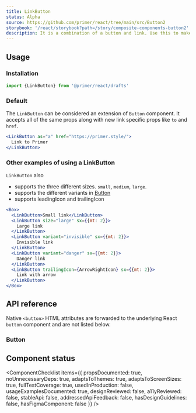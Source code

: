```yaml
---
title: LinkButton
status: Alpha
source: https://github.com/primer/react/tree/main/src/Button2
storybook: '/react/storybook?path=/story/composite-components-button2'
description: It is a combination of a button and link. Use this to make your link look like a button.
---
```


## Usage

### Installation

```js
import {LinkButton} from '@primer/react/drafts'
```

### Default

The `LinkButton` can be considered an extension of `Button` component. It accepts all of the same props along with new link specific props like `to` and `href`.

```jsx live drafts
<LinkButton as="a" href="https://primer.style/">
  Link to Primer
</LinkButton>
```

### Other examples of using a LinkButton

`LinkButton` also

- supports the three different sizes. `small`, `medium`, `large`.
- supports the different variants in [Button]('../Button2')
- supports leadingIcon and trailingIcon

```jsx live drafts
<Box>
  <LinkButton>Small link</LinkButton>
  <LinkButton size="large" sx={{mt: 2}}>
    Large link
  </LinkButton>
  <LinkButton variant="invisible" sx={{mt: 2}}>
    Invisible link
  </LinkButton>
  <LinkButton variant="danger" sx={{mt: 2}}>
    Danger link
  </LinkButton>
  <LinkButton trailingIcon={ArrowRightIcon} sx={{mt: 2}}>
    Link with arrow
  </LinkButton>
</Box>
```

## API reference

Native `<button>` HTML attributes are forwarded to the underlying React `button` component and are not listed below.

### Button

<PropsTable>
  <PropsTableRow name="children" required type="React.ReactNode" description="This will be the Button description." />
  <PropsTableRow
    name="variant"
    type="'default' | 'primary' | 'danger' | 'outline' | 'invisible'"
    description="Changes the look and feel of the button which is different for each variant"
  />
  <PropsTableRow
    name="size"
    type="'small' | 'medium' | 'large'"
    description="Changes the size of the icon button component"
  />
  <PropsTableRow
    name="leadingIcon"
    type="Component"
    description="provide an octicon. It will be placed before the text of the button"
  />
  <PropsTableRow
    name="trailingIcon"
    type="Component"
    description="provide an octicon. It will be placed after the text of the button"
  />
  <PropsTableRow
    name="as"
    type="Component | 'string'"
    description="This will use the tag provided in the `as` property. Simultaneously will accept all the new props associated with the new component.For eg- If your `as` value is `ReactRouterLink`, then the prop `to` will be supported in this component "
  />
  <PropsTableSxRow />
</PropsTable>

## Component status

<ComponentChecklist
  items={{
    propsDocumented: true,
    noUnnecessaryDeps: true,
    adaptsToThemes: true,
    adaptsToScreenSizes: true,
    fullTestCoverage: true,
    usedInProduction: false,
    usageExamplesDocumented: true,
    designReviewed: false,
    a11yReviewed: false,
    stableApi: false,
    addressedApiFeedback: false,
    hasDesignGuidelines: false,
    hasFigmaComponent: false
  }}
/>
